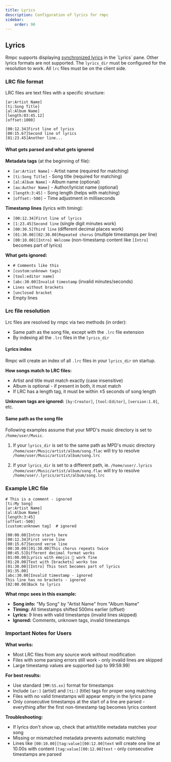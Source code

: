 ```yaml
---
title: Lyrics
description: Configuration of lyrics for rmpc
sidebar:
    order: 90
---
```


## Lyrics

Rmpc supports displaying [synchronized lyrics](https://en.wikipedia.org/wiki/LRC_\(file_format\)) in the `Lyrics` pane.
Other lyrics formats are not supported. The `lyrics_dir` must be configured for the resolution to work. All `lrc` files
must be on the client side.

### LRC file format

LRC files are text files with a specific structure:

```lrc
[ar:Artist Name]
[ti:Song Title]
[al:Album Name]
[length:03:45.12]
[offset:1000]

[00:12.34]First line of lyrics
[00:15.67]Second line of lyrics
[01:23.45]Another line...
```

#### What gets parsed and what gets ignored

**Metadata tags** (at the beginning of file):
- `[ar:Artist Name]` - Artist name (required for matching)
- `[ti:Song Title]` - Song title (required for matching)
- `[al:Album Name]` - Album name (optional)
- `[au:Author Name]` - Author/lyricist name (optional)
- `[length:3:45]` - Song length (helps with matching)
- `[offset:-500]` - Time adjustment in milliseconds

**Timestamp lines** (lyrics with timing):
- `[00:12.34]First line of lyrics`
- `[1:23.45]Second line` (single digit minutes work)
- `[00:30.5]Third line` (different decimal places work)
- `[01:30.00][02:30.00]Repeated chorus` (multiple timestamps per line)
- `[00:10.00][Intro] Welcome` (non-timestamp content like `[Intro]` becomes part of lyrics)

**What gets ignored:**
- `# Comments like this`
- `[custom:unknown tags]`
- `[tool:editor name]`
- `[abc:30.00]Invalid timestamp` (invalid minutes/seconds)
- `Lines without brackets`
- `[unclosed bracket`
- Empty lines

### Lrc file resolution

Lrc files are resolved by rmpc via two methods (in order):

- Same path as the song file, except with the `.lrc` file extension
- By indexing all the `.lrc` files in the `lyrics_dir`

#### Lyrics index

Rmpc will create an index of all `.lrc` files in your `lyrics_dir` on startup.

**How songs match to LRC files:**
- Artist and title must match exactly (case insensitive)
- Album is optional - if present in both, it must match
- If LRC has a length tag, it must be within ±5 seconds of song length

**Unknown tags are ignored:** `[by:Creator]`, `[tool:Editor]`, `[version:1.0]`, etc.

#### Same path as the song file

Following examples assume that your MPD's music directory is set to `/home/user/Music`.

1. If your `lyrics_dir` is set to the same path as MPD's music directory
   `/home/user/Music/artist/album/song.flac` will try to resolve `/home/user/Music/artist/album/song.lrc`

2. If your `lyrics_dir` is set to a different path, ie. `/home/user/.lyrics`
   `/home/user/Music/artist/album/song.flac` will try to resolve `/home/user/.lyrics/artist/album/song.lrc`

### Example LRC file

```lrc
# This is a comment - ignored
[ti:My Song]
[ar:Artist Name]
[al:Album Name]
[length:3:45]
[offset:-500]
[custom:unknown tag]  # ignored

[00:00.00]Intro starts here
[00:12.34]First verse line
[00:15.67]Second verse line
[00:30.00][01:30.00]This chorus repeats twice
[00:45.5]Different decimal format works
[01:00.00]Lyrics with émojis 🎵 work fine
[01:20.00]Text with [brackets] works too
[01:30.00][Intro] This text becomes part of lyrics
[01:35.00]
[abc:30.00]Invalid timestamp - ignored
This line has no brackets - ignored
[02:00.00]Back to lyrics
```

**What rmpc sees in this example:**
- **Song info:** "My Song" by "Artist Name" from "Album Name"
- **Timing:** All timestamps shifted 500ms earlier (offset)
- **Lyrics:** 9 lines with valid timestamps (invalid lines skipped)
- **Ignored:** Comments, unknown tags, invalid timestamps

### Important Notes for Users

**What works:**
- Most LRC files from any source work without modification
- Files with some parsing errors still work - only invalid lines are skipped
- Large timestamp values are supported (up to 99:59.99)

**For best results:**
- Use standard `[MM:SS.xx]` format for timestamps
- Include `[ar:]` (artist) and `[ti:]` (title) tags for proper song matching
- Files with no valid timestamps will appear empty in the lyrics pane
- Only consecutive timestamps at the start of a line are parsed - everything after the first non-timestamp tag becomes lyrics content

**Troubleshooting:**
- If lyrics don't show up, check that artist/title metadata matches your song
- Missing or mismatched metadata prevents automatic matching
- Lines like `[00:10.00][tag:value][00:12.00]text` will create one line at 10.00s with content `[tag:value][00:12.00]text` - only consecutive timestamps are parsed
